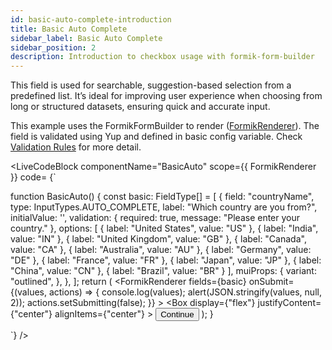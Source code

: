 ```yaml
---
id: basic-auto-complete-introduction
title: Basic Auto Complete
sidebar_label: Basic Auto Complete
sidebar_position: 2
description: Introduction to checkbox usage with formik-form-builder
---
```



This field is used for searchable, suggestion-based selection from a predefined list. It’s ideal for improving user experience when choosing from long or structured datasets, ensuring quick and accurate input.

This example uses the FormikFormBuilder to render ([FormikRenderer](/docs/getting-started/my-doc-configuration#formikrenderer)). The field is validated using Yup and defined in basic config variable. Check [Validation Rules](/docs/getting-started/my-doc-configuration#validation-rules) for more detail.

<LiveCodeBlock 
componentName="BasicAuto"
scope={{
    FormikRenderer
}}
code= {`

function BasicAuto() {
   const basic: FieldType[] = [
     {
        field: "countryName",
        type: InputTypes.AUTO_COMPLETE,
        label: "Which country are you from?",
        initialValue: '',
        validation: {
            required: true,
            message: "Please enter your country."
        },
        options: [
            { label: "United States", value: "US" },
            { label: "India", value: "IN" },
            { label: "United Kingdom", value: "GB" },
            { label: "Canada", value: "CA" },
            { label: "Australia", value: "AU" },
            { label: "Germany", value: "DE" },
            { label: "France", value: "FR" },
            { label: "Japan", value: "JP" },
            { label: "China", value: "CN" },
            { label: "Brazil", value: "BR" }
        ],
        muiProps: { variant: "outlined", },
       },
    ];
  return (
    <FormikRenderer
      fields={basic}
      onSubmit={(values, actions) => {
        console.log(values);
        alert(JSON.stringify(values, null, 2));
        actions.setSubmitting(false);
      }}
    >
      <Box display={"flex"} justifyContent={"center"} alignItems={"center"} >
        <Button variant="solid" type="submit">
          Continue
        </Button>
      </Box>
    </FormikRenderer>
  );
}


`}
/>